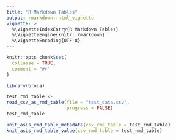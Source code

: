 ```yaml
---
title: "R Markdown Tables"
output: rmarkdown::html_vignette
vignette: >
  %\VignetteIndexEntry{R Markdown Tables}
  %\VignetteEngine{knitr::rmarkdown}
  %\VignetteEncoding{UTF-8}
---
```


```r
knitr::opts_chunk$set(
  collapse = TRUE,
  comment = "#>"
)
```

```r
library(broca)
```

```r
test_rmd_table <- 
read_csv_as_rmd_table(file = "test_data.csv",
                      progress = FALSE)
test_rmd_table
```


```r
knit_asis_rmd_table_metadata(csv_rmd_table = test_rmd_table)
knit_asis_rmd_table_value(csv_rmd_table = test_rmd_table)
```

